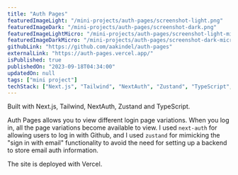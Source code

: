 ```yaml
---
title: "Auth Pages"
featuredImageLight: "/mini-projects/auth-pages/screenshot-light.png"
featuredImageDark: "/mini-projects/auth-pages/screenshot-dark.png"
featuredImageLightMicro: "/mini-projects/auth-pages/screenshot-light-micro.png"
featuredImageDarkMicro: "/mini-projects/auth-pages/screenshot-dark-micro.png"
githubLink: "https://github.com/aakindel/auth-pages"
externalLink: "https://auth-pages.vercel.app/"
isPublished: true
publishedOn: "2023-09-18T04:34:00"
updatedOn: null
tags: ["mini project"]
techStack: ["Next.js", "Tailwind", "NextAuth", "Zustand", "TypeScript", "React"]
---
```


Built with Next.js, Tailwind, NextAuth, Zustand and TypeScript.

Auth Pages allows you to view different login page variations.
When you log in, all the page variations become available to view.
I used `next-auth` for allowing users to log in with Github, and I used `zustand`
for mimicking the "sign in with email" functionality to avoid the need for
setting up a backend to store email auth information.

The site is deployed with Vercel.
